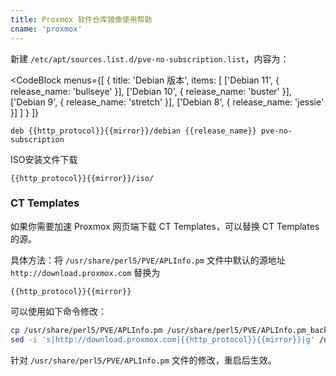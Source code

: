 ```yaml
---
title: Proxmox 软件仓库镜像使用帮助
cname: 'proxmox'
---
```


新建 `/etc/apt/sources.list.d/pve-no-subscription.list`，内容为：

<CodeBlock
  menus={[
    {
      title: 'Debian 版本',
      items: [
        ['Debian 11', { release_name: 'bullseye' }],
        ['Debian 10', { release_name: 'buster' }],
        ['Debian 9', { release_name: 'stretch' }],
        ['Debian 8', { release_name: 'jessie' }]
      ]
    }
  ]}
>

```properties
deb {{http_protocol}}{{mirror}}/debian {{release_name}} pve-no-subscription
```

</CodeBlock>

ISO安装文件下载

<CodeBlock>

```
{{http_protocol}}{{mirror}}/iso/
```

</CodeBlock>

### CT Templates

如果你需要加速 Proxmox 网页端下载 CT Templates，可以替换 CT Templates 的源。

具体方法：将 `/usr/share/perl5/PVE/APLInfo.pm` 文件中默认的源地址 `http://download.proxmox.com`
替换为

<CodeBlock>

```
{{http_protocol}}{{mirror}}
```

</CodeBlock>


可以使用如下命令修改：

<CodeBlock>

```bash
cp /usr/share/perl5/PVE/APLInfo.pm /usr/share/perl5/PVE/APLInfo.pm_back
sed -i 's|http://download.proxmox.com|{{http_protocol}}{{mirror}}|g' /usr/share/perl5/PVE/APLInfo.pm
```

</CodeBlock>

针对 `/usr/share/perl5/PVE/APLInfo.pm` 文件的修改，重启后生效。
